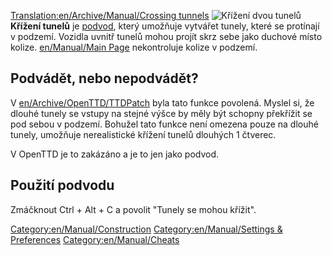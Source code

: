 [[Translation:en/Archive/Manual/Crossing tunnels]]
{{en/Translation|origin=en/Archive/Manual/Crossing tunnels
|from  = en
|to    = cs
|Percentage = 100
}}
[[File:en/Archive/Manual/Crossing Tunnels.png|right|frame|Křížení dvou tunelů]]
'''Křížení tunelů''' je [[cs/Manual/Cheaty (Podvody)|podvod]], který umožňuje vytvářet tunely, které se protínají v podzemí. Vozidla uvnitř tunelů mohou projít skrz sebe jako duchové místo kolize. [[en/Manual/Main Page]] nekontroluje kolize v podzemí.

== Podvádět, nebo nepodvádět? ==
V [[en/Archive/OpenTTD/TTDPatch]] byla tato funkce povolená. Myslel si, že dlouhé tunely se vstupy na stejné výšce by měly být schopny překřížit se pod sebou v podzemí. Bohužel tato funkce není omezena pouze na dlouhé tunely, umožňuje nerealistické křížení tunelů dlouhých 1 čtverec.

V OpenTTD je to zakázáno a je to jen jako podvod.
== Použití podvodu ==
Zmáčknout Ctrl + Alt + C a povolit "Tunely se mohou křížit".

[[Category:en/Manual/Construction]]
[[Category:en/Manual/Settings & Preferences]]
[[Category:en/Manual/Cheats]]